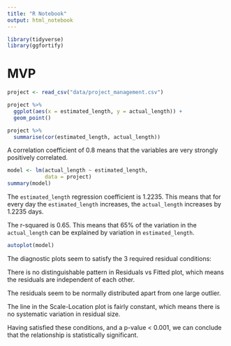 ```yaml
---
title: "R Notebook"
output: html_notebook
---
```


```r
library(tidyverse)
library(ggfortify)
```

# MVP

```r
project <- read_csv("data/project_management.csv")
```

```r
project %>% 
  ggplot(aes(x = estimated_length, y = actual_length)) +
  geom_point()
```

```r
project %>% 
  summarise(cor(estimated_length, actual_length))
```

A correlation coefficient of 0.8 means that the variables are very strongly
positively correlated.

```r
model <- lm(actual_length ~ estimated_length,
            data = project)
summary(model)
```

The `estimated_length` regression coefficient is 1.2235. This means that for 
every day the `estimated_length` increases, the `actual_length` increases by 
1.2235 days. 

The r-squared is 0.65. This means that 65% of the variation in the 
`actual_length` can be explained by variation in `estimated_length`.

```r
autoplot(model)
```

The diagnostic plots seem to satisfy the 3 required residual conditions:

There is no distinguishable pattern in Residuals vs Fitted plot, which means 
the residuals are independent of each other.

The residuals seem to be normally distributed apart from one large outlier. 

The line in the Scale-Location plot is fairly constant, which means there is 
no systematic variation in residual size. 

Having satisfied these conditions, and a p-value < 0.001, we can conclude that 
the relationship is statistically significant.